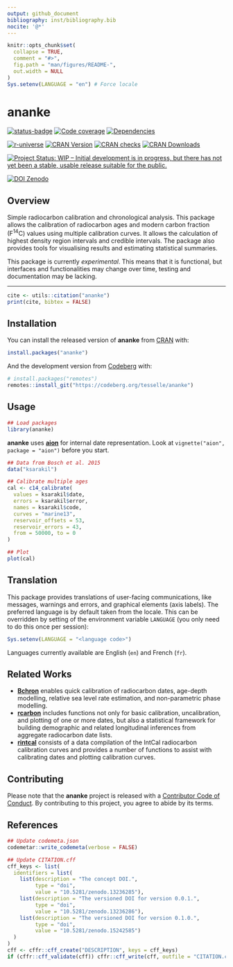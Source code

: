 ```yaml
---
output: github_document
bibliography: inst/bibliography.bib
nocite: '@*'
---
```


<!-- README.md is generated from README.Rmd. Please edit that file -->

```r
knitr::opts_chunk$set(
  collapse = TRUE,
  comment = "#>",
  fig.path = "man/figures/README-",
  out.width = NULL
)
Sys.setenv(LANGUAGE = "en") # Force locale
```

# ananke

<!-- badges: start -->
[![status-badge](https://ci.codeberg.org/api/badges/14687/status.svg)](https://ci.codeberg.org/repos/14687){.pkgdown-devel}
[![Code coverage](https://packages.tesselle.org/ananke/coverage/badge.svg)](https://packages.tesselle.org/ananke/coverage/){.pkgdown-devel}
[![Dependencies](https://tinyverse.netlify.app/badge/ananke)](https://cran.r-project.org/package=ananke){.pkgdown-devel}

[![r-universe](https://tesselle.r-universe.dev/badges/ananke)](https://tesselle.r-universe.dev/ananke){.pkgdown-devel}
[![CRAN Version](https://www.r-pkg.org/badges/version/ananke)](https://cran.r-project.org/package=ananke){.pkgdown-release}
[![CRAN checks](https://badges.cranchecks.info/worst/ananke.svg)](https://cran.r-project.org/web/checks/check_results_ananke.html){.pkgdown-release}
[![CRAN Downloads](https://cranlogs.r-pkg.org/badges/ananke)](https://cran.r-project.org/package=ananke){.pkgdown-release}

[![Project Status: WIP – Initial development is in progress, but there has not yet been a stable, usable release suitable for the public.](https://www.repostatus.org/badges/latest/wip.svg)](https://www.repostatus.org/#wip)

[![DOI Zenodo](https://zenodo.org/badge/DOI/10.5281/zenodo.13236285.svg)](https://doi.org/10.5281/zenodo.13236285)
<!-- badges: end -->

## Overview

Simple radiocarbon calibration and chronological analysis. This package allows the calibration of radiocarbon ages and modern carbon fraction (F^14^C) values using multiple calibration curves. It allows the calculation of highest density region intervals and credible intervals. The package also provides tools for visualising results and estimating statistical summaries.

This package is currently *experimental*. This means that it is functional, but interfaces and functionalities may change over time, testing and documentation may be lacking.

---

```r
cite <- utils::citation("ananke")
print(cite, bibtex = FALSE)
```

## Installation

You can install the released version of **ananke** from [CRAN](https://CRAN.R-project.org) with:

```r
install.packages("ananke")
```

And the development version from [Codeberg](https://codeberg.org/) with:

```r
# install.packages("remotes")
remotes::install_git("https://codeberg.org/tesselle/ananke")
```

## Usage

```r
## Load packages
library(ananke)
```

**ananke** uses [**aion**](https://packages.tesselle.org/aion/) for internal date representation. Look at `vignette("aion", package = "aion")` before you start.

```r
## Data from Bosch et al. 2015
data("ksarakil")

## Calibrate multiple ages
cal <- c14_calibrate(
  values = ksarakil$date,
  errors = ksarakil$error,
  names = ksarakil$code,
  curves = "marine13",
  reservoir_offsets = 53,
  reservoir_errors = 43,
  from = 50000, to = 0
)

## Plot
plot(cal)
```

## Translation

This package provides translations of user-facing communications, like messages, warnings and errors, and graphical elements (axis labels). The preferred language is by default taken from the locale. This can be overridden by setting of the environment variable `LANGUAGE` (you only need to do this once per session):

``` r
Sys.setenv(LANGUAGE = "<language code>")
```

Languages currently available are English (`en`) and French (`fr`).

## Related Works

* [**Bchron**](https://github.com/andrewcparnell/Bchron) enables quick calibration of radiocarbon dates, age-depth modelling, relative sea level rate estimation, and non-parametric phase modelling.
* [**rcarbon**](https://github.com/ahb108/rcarbon) includes functions not only for basic calibration, uncalibration, and plotting of one or more dates, but also a statistical framework for building demographic and related longitudinal inferences from aggregate radiocarbon date lists.
* [**rintcal**](https://github.com/Maarten14C/rintcal) consists of a data compilation of the IntCal radiocarbon calibration curves and provides a number of functions to assist with calibrating dates and plotting calibration curves.

## Contributing

Please note that the **ananke** project is released with a [Contributor Code of Conduct](https://www.tesselle.org/conduct.html). By contributing to this project, you agree to abide by its terms.

## References

```r
## Update codemeta.json
codemetar::write_codemeta(verbose = FALSE)

## Update CITATION.cff
cff_keys <- list(
  identifiers = list(
    list(description = "The concept DOI.",
         type = "doi",
         value = "10.5281/zenodo.13236285"),
    list(description = "The versioned DOI for version 0.0.1.",
         type = "doi",
         value = "10.5281/zenodo.13236286"),
    list(description = "The versioned DOI for version 0.1.0.",
         type = "doi",
         value = "10.5281/zenodo.15242585")
  )
)
cff <- cffr::cff_create("DESCRIPTION", keys = cff_keys)
if (cffr::cff_validate(cff)) cffr::cff_write(cff, outfile = "CITATION.cff")
```

